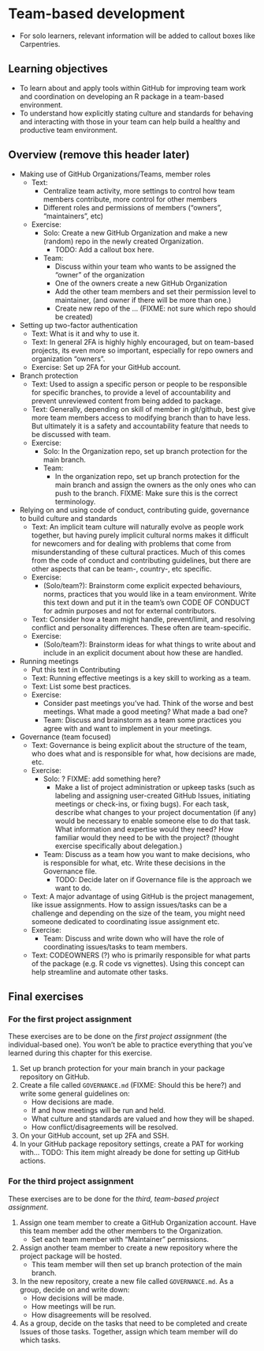 # Team-based development {#team-package-dev}

- For solo learners, relevant information will be added to callout boxes like Carpentries.

## Learning objectives

- To learn about and apply tools within GitHub for improving team work and
coordination on developing an R package in a team-based environment.
- To understand how explicitly stating culture and standards for behaving and
interacting with those in your team can help build a healthy and productive team
environment.

## Overview (remove this header later)

- Making use of GitHub Organizations/Teams, member roles
    - Text: 
        - Centralize team activity, more settings to control how team members
        contribute, more control for other members
        - Different roles and permissions of members ("owners", "maintainers", etc)
    - Exercise:
        - Solo: Create a new GitHub Organization and make a new (random) repo 
        in the newly created Organization. 
            - TODO: Add a callout box here.
        - Team: 
            - Discuss within your team who wants to be assigned the "owner" of
            the organization
            - One of the owners create a new GitHub Organization
            - Add the other team members and set their permission level to maintainer,
            (and owner if there will be more than one.)
            - Create new repo of the ... (FIXME: not sure which repo should be created)
- Setting up two-factor authentication
    - Text: What is it and why to use it.
    - Text: In general 2FA is highly highly encouraged, but on team-based projects,
    its even more so important, especially for repo owners and organization "owners".
    - Exercise: Set up 2FA for your GitHub account.
- Branch protection
    - Text: Used to assign a specific person or people to be responsible for specific
    branches, to provide a level of accountability and prevent unreviewed content
    from being added to package.
    - Text: Generally, depending on skill of member in git/github, best give
    more team members access to modifying branch than to have less. But ultimately
    it is a safety and accountability feature that needs to be discussed with team.
    - Exercise: 
        - Solo: In the Organization repo, set up branch protection for the main branch.
        - Team:
            - In the organization repo, set up branch protection for the main branch
            and assign the owners as the only ones who can push to the branch.
            FIXME: Make sure this is the correct terminology.
- Relying on and using code of conduct, contributing guide, governance to build
culture and standards
    - Text: An implicit team culture will naturally evolve as people work together,
    but having purely implicit cultural norms makes it difficult for newcomers
    and for dealing with problems that come from misunderstanding of these cultural
    practices. Much of this comes from the code of conduct and contributing guidelines,
    but there are other aspects that can be team-, country-, etc specific.
    - Exercise:
        - (Solo/team?): Brainstorm come explicit expected behaviours, norms, 
        practices that you would like in a team environment. Write this text
        down and put it in the team's own CODE OF CONDUCT for admin purposes and 
        not for external contributors.
    - Text: Consider how a team might handle, prevent/limit, and resolving
    conflict and personality differences. These often are team-specific.
    - Exercise:
        - (Solo/team?): Brainstorm ideas for what things to write about and include
        in an explicit document about how these are handled.
- Running meetings
    - Put this text in Contributing
    - Text: Running effective meetings is a key skill to working as a team.
    - Text: List some best practices.
    - Exercise: 
        - Consider past meetings you've had. Think of the worse and best meetings.
        What made a good meeting? What made a bad one?
        - Team: Discuss and brainstorm as a team some practices you agree with 
        and want to implement in your meetings.
- Governance (team focused)
    - Text: Governance is being explicit about the structure of the team, who does
    what and is responsible for what, how decisions are made, etc.
    - Exercise:
        - Solo: ? FIXME: add something here?
            - Make a list of project administration or upkeep tasks (such as
            labeling and assigning user-created GitHub Issues, initiating
            meetings or check-ins, or fixing bugs). For each task, describe what
            changes to your project documentation (if any) would be necessary to
            enable someone else to do that task. What information and expertise
            would they need? How familiar would they need to be with the
            project? (thought exercise specifically about delegation.)
        - Team: Discuss as a team how you want to make decisions, who is responsible 
        for what, etc. Write these decisions in the Governance file.
            - TODO: Decide later on if Governance file is the approach we want to do.
    - Text: A major advantage of using GitHub is the project management, like issue assignments.
    How to assign issues/tasks can be a challenge and depending on the size of the
    team, you might need someone dedicated to coordinating issue assignment etc.
    - Exercise:
        - Team: Discuss and write down who will have the role of coordinating issues/tasks
        to team members.
    - Text: CODEOWNERS (?) who is primarily responsible for what parts of the package
    (e.g. R code vs vignettes). Using this concept can help streamline and automate
    other tasks.

<!--
TODO: revise this text when adding the actual content.
A team work contract communicates specifically **how** the core group of people who are working together
and gives more detail about the logistics of working together and the expectations you have for each other.
This document will govern your working relationship and if done correctly,
should help you manage and resolve any issues that arise.
MIT's online software construction course has [a good description of what to put in a team work contract](http://web.mit.edu/6.005/www/fa15/projects/abcplayer/team-contract/).
Some key aspects of the team work contract could be:

- How will work be distributed in a fair and equitable way?
- What are the expected work hours for the project? 
- How often will group meetings occur ([here is a nice article](http://third-bit.com/2018/05/11/meetings.html) on meetings)?
- Will you have meeting agendas and minutes? If so, what will be the system for rotating through these responsibilities?
- What will be the style of working?
    - Will you start each day with [stand-ups](https://www.atlassian.com/agile/scrum/standups), or submit a summary of your contributions 4 hours before each meeting? or something else?
- What is the quality of work each team member expects from themselves and each other?
- When are team members not available (e.g., evenings and Sundays because of family obligations).
- And any other similar things that govern your working relationships.

Use this opportunity to use your prior knowledge/experience to improve your teamwork, communication, leadership, and organizational skills.
You will need all of these for your capstone projects (and beyond)!

We recommend that generate the team work contract according to these guidelines

- For 5 minutes, each team member will silently write out 4 different suggestions for the team work contract on their computer.
- Next, paste all suggestions into a common Google doc (or similar)
  and arrange them to put similar suggestions together.
- Spend 10 -15 minutes discussing the suggestions
  and decide which ones you will use for your team contract either by consensus or voting
  (you can of course add new ones at this point if any were missed earlier)
- Add the final contract in a file called `team-contract.md` in the repo root
  (in organizations this file might be kept internal instead of committed to a public repo).
    - These are the principles you adhere to when working.
    - This file should only be updated if there is agreement between team members to do so.
-->

## Final exercises

<!-- NOTE: Preferably something linked to working towards completing the project assignments, maybe to be used as a milestone? -->

### For the first project assignment

These exercises are to be done on the *first project assignment* (the
individual-based one). You won't be able to practice everything that you've
learned during this chapter for this exercise.

1. Set up branch protection for your main branch in your package repository on
GitHub.
2. Create a file called `GOVERNANCE.md` (FIXME: Should this be here?) and write
some general guidelines on:
    - How decisions are made.
    - If and how meetings will be run and held.
    - What culture and standards are valued and how they will be shaped.
    - How conflict/disagreements will be resolved.
3. On your GitHub account, set up 2FA and SSH.
4. In your GitHub package repository settings, create a PAT for working with...
TODO: This item might already be done for setting up GitHub actions.

### For the third project assignment

These exercises are to be done for the *third, team-based project assignment*.

1. Assign one team member to create a GitHub Organization account. 
Have this team member add the other members to the Organization.
    - Set each team member with "Maintainer" permissions.
2. Assign another team member to create a new repository where the
project package will be hosted.
    - This team member will then set up branch protection of the main
    branch.
3. In the new repository, create a new file called `GOVERNANCE.md`.
As a group, decide on and write down:
    - How decisions will be made.
    - How meetings will be run.
    - How disagreements will be resolved.
4. As a group, decide on the tasks that need to be completed and
create Issues of those tasks. Together, assign which team member
will do which tasks.
